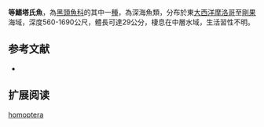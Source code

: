 {{Speciesbox
| name = 等鰭塔氏魚
| status = NE
| status_system = IUCN3.1
| image = 
| image_width = 250px
| genus = Talismania
| species = homoptera
| authority = [[Vaillant|Vaillant]], 1888
| synonyms = *''Bathytroctes homopterus '',Vaillant, 1888 
*''Talismania oregoni '',Parr, 1952 
*''Talismania oregonia '',Parr, 1952 
}}

'''等鰭塔氏魚'''，為[[黑頭魚科|黑頭魚科]]的其中一[[種|種]]，為深海魚類，分布於東[[大西洋|大西洋]][[摩洛哥|摩洛哥]]至[[剛果|剛果]]海域，深度560-1690公尺，體長可達29公分，棲息在中層水域，生活習性不明。

==参考文献==
*{{FishBase_species|genus=Talismania|species=homoptera|year=2015|month=9}}

== 扩展阅读 ==
{{refbegin}}
{{wikispecies-inline|Talismania homoptera|等鰭塔氏魚}}
{{refend}}
{{Taxonbar|from=Q2854741}}

[[Category:塔氏魚屬|homoptera]]